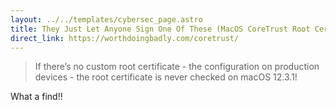 ---
layout: ../../templates/cybersec_page.astro
title: They Just Let Anyone Sign One Of These (MacOS CoreTrust Root Certificates)
direct_link: https://worthdoingbadly.com/coretrust/
---

> If there’s no custom root certificate - the configuration on production devices - the root certificate is never checked on macOS 12.3.1!

What a find!!